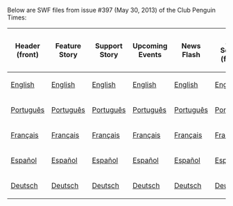 Below are SWF files from issue #397 (May 30, 2013) of the Club Penguin Times:

<center>
{|class="wikitable" border="1"
!Header (front)
!Feature Story
!Support Story
!Upcoming Events
!News Flash
!Ask Sensei (front)
!Header (back)
!Ask Sensei (back)
!Jokes and Riddles
!Secrets
!Feature More
|-
|[[Media:ENNews397HeaderFront.swf|English]]||[[Media:ENNews397FeatureStory.swf|English]]||[[Media:ENNews397SupportStory.swf|English]]||[[Media:ENNews397UpcomingEvents.swf|English]]||[[Media:ENNews397NewsFlash.swf|English]]||[[Media:ENNews397AskAuntArcticFront.swf|English]]||[[Media:ENNews397HeaderBack.swf|English]]||[[Media:ENNews397AskAuntArcticBack.swf|English]]||[[Media:ENNews397JokesAndRiddles.swf|English]]||[[Media:ENNews397Secrets.swf|English]]||[[Media:ENNews397FeatureMore.swf|English]]
|-
|[[Media:PTNews397HeaderFront.swf|Português]]||[[Media:PTNews397FeatureStory.swf|Português]]||[[Media:PTNews397SupportStory.swf|Português]]||[[Media:PTNews397UpcomingEvents.swf|Português]]||[[Media:PTNews397NewsFlash.swf|Português]]||[[Media:PTNews397AskAuntArcticFront.swf|Português]]||[[Media:PTNews397HeaderBack.swf|Português]]||[[Media:PTNews397AskAuntArcticBack.swf|Português]]||[[Media:PTNews397JokesAndRiddles.swf|Português]]||[[Media:PTNews397Secrets.swf|Português]]||[[Media:PTNews397FeatureMore.swf|Português]]
|-
|[[Media:FRNews397HeaderFront.swf|Français]]||[[Media:FRNews397FeatureStory.swf|Français]]||[[Media:FRNews397SupportStory.swf|Français]]||[[Media:FRNews397UpcomingEvents.swf|Français]]||[[Media:FRNews397NewsFlash.swf|Français]]||[[Media:FRNews397AskAuntArcticFront.swf|Français]]||[[Media:FRNews397HeaderBack.swf|Français]]||[[Media:FRNews397AskAuntArcticBack.swf|Français]]||[[Media:FRNews397JokesAndRiddles.swf|Français]]||[[Media:FRNews397Secrets.swf|Français]]||[[Media:FRNews397FeatureMore.swf|Français]]
|-
|[[Media:ESNews397HeaderFront.swf|Español]]||[[Media:ESNews397FeatureStory.swf|Español]]||[[Media:ESNews397SupportStory.swf|Español]]||[[Media:ESNews397UpcomingEvents.swf|Español]]||[[Media:ESNews397NewsFlash.swf|Español]]||[[Media:ESNews397AskAuntArcticFront.swf|Español]]||[[Media:ESNews397HeaderBack.swf|Español]]||[[Media:ESNews397AskAuntArcticBack.swf|Español]]||[[Media:ESNews397JokesAndRiddles.swf|Español]]||[[Media:ESNews397Secrets.swf|Español]]||[[Media:ESNews397FeatureMore.swf|Español]]
|-
|[[Media:DENews397HeaderFront.swf|Deutsch]]||[[Media:DENews397FeatureStory.swf|Deutsch]]||[[Media:DENews397SupportStory.swf|Deutsch]]||[[Media:DENews397UpcomingEvents.swf|Deutsch]]||[[Media:DENews397NewsFlash.swf|Deutsch]]||[[Media:DENews397AskAuntArcticFront.swf|Deutsch]]||[[Media:DENews397HeaderBack.swf|Deutsch]]||[[Media:DENews397AskAuntArcticBack.swf|Deutsch]]||[[Media:DENews397JokesAndRiddles.swf|Deutsch]]||[[Media:DENews397Secrets.swf|Deutsch]]||[[Media:DENews397FeatureMore.swf|Deutsch]]
|}
</center>

